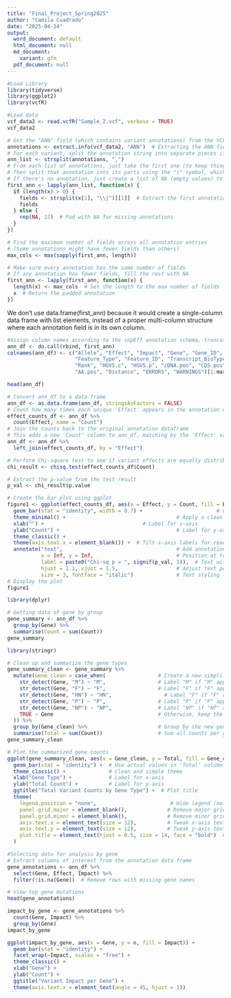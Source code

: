 ```yaml
---
title: "Final_Project_Spring2025"
author: "Camila Cuadrado"
date: "2025-04-24"
output:
  word_document: default
  html_document: null
  md_document:
    variant: gfm
  pdf_document: null
---
```


```r
#Load Library
library(tidyverse)
library(ggplot2)
library(vcfR)
```


```r
#Load data
vcf_data2 <- read.vcfR("Sample_2.vcf", verbose = TRUE)
vcf_data2
```


```r
# Get the "ANN" field (which contains variant annotations) from the VCF data
annotations <- extract.info(vcf_data2, "ANN")  # Extracting the ANN field from INFO
# For each variant, split the annotation string into separate pieces if there are multiple (they're separated by commas)
ann_list <- strsplit(annotations, ",")
# From each list of annotations, just take the first one (to keep things simple)
# Then split that annotation into its parts using the "|" symbol, which separates the details
# If there's no annotation, just create a list of NA (empty values) to fill the space
first_ann <- lapply(ann_list, function(x) {
  if (length(x) > 0) {
    fields <- strsplit(x[1], "\\|")[[1]]  # Extract the first annotation for simplicity
    fields
  } else {
    rep(NA, 17)  # Pad with NA for missing annotations
  }
})
```


```r
# Find the maximum number of fields across all annotation entries
# (Some annotations might have fewer fields than others)
max_cols <- max(sapply(first_ann, length))

# Make sure every annotation has the same number of fields
# If any annotation has fewer fields, fill the rest with NA
first_ann <- lapply(first_ann, function(x) {
  length(x) <- max_cols  # Set the length to the max number of fields
  x  # Return the padded annotation
})
```

We don’t use data.frame(first_ann) because it would create a single-column data frame with list elements, instead of a proper multi-column structure where each annotation field is in its own column.

```r
#Assign column names according to the snpEff annotation schema, truncating if necessary.
ann_df <- do.call(rbind, first_ann)
colnames(ann_df) <- c("Allele", "Effect", "Impact", "Gene", "Gene_ID", 
                      "Feature_Type", "Feature_ID", "Transcript_BioType", 
                      "Rank", "HGVS.c", "HGVS.p", "cDNA.pos", "CDS.pos", 
                      "AA.pos", "Distance", "ERRORS", "WARNINGS")[1:max_cols]
```


```r
head(ann_df)
```

```r
# Convert ann_df to a data frame
ann_df <- as.data.frame(ann_df, stringsAsFactors = FALSE)
# Count how many times each unique 'Effect' appears in the annotation dataframe
effect_counts_df <- ann_df %>%
  count(Effect, name = "Count")
# Join the counts back to the original annotation dataframe
# This adds a new 'Count' column to ann_df, matching by the 'Effect' value
ann_df <- ann_df %>%
  left_join(effect_counts_df, by = "Effect")
```

```r
# Perform Chi-square test to see if variant effects are equally distributed
chi_result <- chisq.test(effect_counts_df$Count)

# Extract the p-value from the test result
p_val <- chi_result$p.value

# Create the bar plot using ggplot
figure1 <- ggplot(effect_counts_df, aes(x = Effect, y = Count, fill = Effect)) +
  geom_bar(stat = "identity", width = 0.7) +                        # Create bars using actual count values
  theme_minimal() +                                    # Apply a clean minimal theme
  xlab("") +                                # Label for x-axis
  ylab("Count") +                                      # Label for y-axis
  theme_classic() +
  theme(axis.text.x = element_blank()) +  # Tilt x-axis labels for readability
  annotate("text",                                     # Add annotation text
           x = Inf, y = Inf,                           # Position at top-right of plot
           label = paste0("Chi-sq p = ", signif(p_val, 3)),  # Text with formatted p-value
           hjust = 1.1, vjust = 1.5,                   # Adjust text position
           size = 3, fontface = "italic")              # Text styling (size and italics)
# Display the plot
figure1
```

```r
library(dplyr)

# Getting data of gene by group
gene_summary <- ann_df %>%
  group_by(Gene) %>%
  summarise(Count = sum(Count))
gene_summary
```
```r
library(stringr)
```


```r
# Clean up and summarize the gene types
gene_summary_clean <- gene_summary %>%
  mutate(Gene_clean = case_when(                 # Create a new simplified gene label column
    str_detect(Gene, "M") ~ "M",                 # Label "M" if "M" appears in the original string
    str_detect(Gene, "F") ~ "F",                 # Label "F" if "F" appears
    str_detect(Gene, "HN") ~ "HN",                 # Label "F" if "F" appears
    str_detect(Gene, "P") ~ "P",                 # Label "P" if "P" appears
    str_detect(Gene, "NP") ~ "NP",               # Label "NP" if "NP" appears
    TRUE ~ Gene                                  # Otherwise, keep the original label
  )) %>%
  group_by(Gene_clean) %>%                       # Group by the new gene label
  summarise(Total = sum(Count))                  # Sum all counts per gene group
gene_summary_clean
```

```r
# Plot the summarized gene counts
ggplot(gene_summary_clean, aes(x = Gene_clean, y = Total, fill = Gene_clean)) +
  geom_bar(stat = "identity") +  # Use actual values in 'Total' column
  theme_classic() +              # Clean and simple theme
  xlab("Gene Type") +            # Label for x-axis
  ylab("Total Count") +          # Label for y-axis
  ggtitle("Total Variant Counts by Gene Type") +  # Plot title
  theme(
    legend.position = "none",                        # Hide legend (not needed)
    panel.grid.major = element_blank(),             # Remove major grid lines
    panel.grid.minor = element_blank(),             # Remove minor grid lines
    axis.text.x = element_text(size = 12),          # Tweak x-axis text size
    axis.text.y = element_text(size = 12),          # Tweak y-axis text size
    plot.title = element_text(hjust = 0.5, size = 14, face = "bold")  # Centered title
  )
```

```r
#Selecting data for analysis by gene
# Extract columns of interest from the annotation data frame
gene_annotations <- ann_df %>% 
  select(Gene, Effect, Impact) %>% 
  filter(!is.na(Gene))  # Remove rows with missing gene names

# View top gene mutations
head(gene_annotations)

```
```r
impact_by_gene <- gene_annotations %>%
  count(Gene, Impact) %>%
  group_by(Gene)
impact_by_gene

ggplot(impact_by_gene, aes(x = Gene, y = n, fill = Impact)) +
  geom_bar(stat = "identity") +
  facet_wrap(~Impact, scales = "free") +
  theme_classic() +
  xlab("Gene") +
  ylab("Count") +
  ggtitle("Variant Impact per Gene") +
  theme(axis.text.x = element_text(angle = 45, hjust = 1))
```

